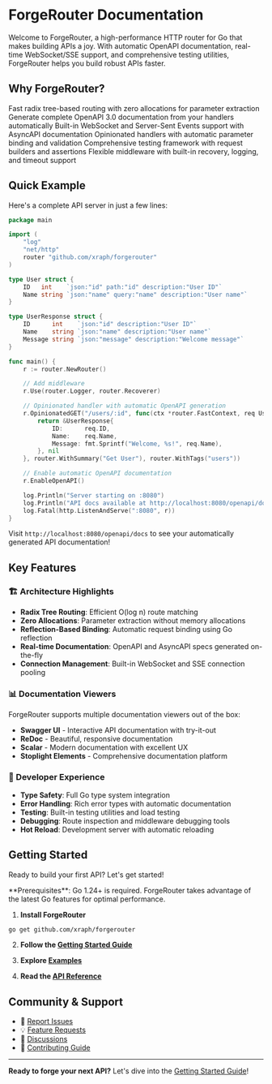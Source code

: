 # ForgeRouter Documentation

Welcome to ForgeRouter, a high-performance HTTP router for Go that makes building APIs a joy. With automatic OpenAPI documentation, real-time WebSocket/SSE support, and comprehensive testing utilities, ForgeRouter helps you build robust APIs faster.

## Why ForgeRouter?


<Cards>
    <Cards.Card
        icon="🚀"
        title="High Performance"
        href="/basic-routing"
    >
        Fast radix tree-based routing with zero allocations for parameter extraction
    </Cards.Card>
    <Cards.Card
        icon="📚"
        title="Automatic OpenAPI"
        href="/openapi-integration"
    >
        Generate complete OpenAPI 3.0 documentation from your handlers automatically
    </Cards.Card>
    <Cards.Card
        icon="🔌"
        title="Real-time Support"
        href="/websockets-sse"
    >
        Built-in WebSocket and Server-Sent Events support with AsyncAPI documentation
    </Cards.Card>
    <Cards.Card
        icon="🎯"
        title="Type-Safe"
        href="/opinionated-handlers"
    >
        Opinionated handlers with automatic parameter binding and validation
    </Cards.Card>
    <Cards.Card
        icon="🧪"
        title="Testing Utilities"
        href="/testing"
    >
        Comprehensive testing framework with request builders and assertions
    </Cards.Card>
    <Cards.Card
        icon="⚡"
        title="Middleware System"
        href="/middleware"
    >
        Flexible middleware with built-in recovery, logging, and timeout support
    </Cards.Card>
</Cards>

## Quick Example

Here's a complete API server in just a few lines:

```go
package main

import (
    "log"
    "net/http"
    router "github.com/xraph/forgerouter"
)

type User struct {
    ID   int    `json:"id" path:"id" description:"User ID"`
    Name string `json:"name" query:"name" description:"User name"`
}

type UserResponse struct {
    ID      int    `json:"id" description:"User ID"`
    Name    string `json:"name" description:"User name"`
    Message string `json:"message" description:"Welcome message"`
}

func main() {
    r := router.NewRouter()

    // Add middleware
    r.Use(router.Logger, router.Recoverer)

    // Opinionated handler with automatic OpenAPI generation
    r.OpinionatedGET("/users/:id", func(ctx *router.FastContext, req User) (*UserResponse, error) {
        return &UserResponse{
            ID:      req.ID,
            Name:    req.Name,
            Message: fmt.Sprintf("Welcome, %s!", req.Name),
        }, nil
    }, router.WithSummary("Get User"), router.WithTags("users"))

    // Enable automatic OpenAPI documentation
    r.EnableOpenAPI()

    log.Println("Server starting on :8080")
    log.Println("API docs available at http://localhost:8080/openapi/docs")
    log.Fatal(http.ListenAndServe(":8080", r))
}
```

Visit `http://localhost:8080/openapi/docs` to see your automatically generated API documentation!

## Key Features

### 🏗️ Architecture Highlights

- **Radix Tree Routing**: Efficient O(log n) route matching
- **Zero Allocations**: Parameter extraction without memory allocations
- **Reflection-Based Binding**: Automatic request binding using Go reflection
- **Real-time Documentation**: OpenAPI and AsyncAPI specs generated on-the-fly
- **Connection Management**: Built-in WebSocket and SSE connection pooling

### 📊 Documentation Viewers

ForgeRouter supports multiple documentation viewers out of the box:

- **Swagger UI** - Interactive API documentation with try-it-out
- **ReDoc** - Beautiful, responsive documentation
- **Scalar** - Modern documentation with excellent UX
- **Stoplight Elements** - Comprehensive documentation platform

### 🔧 Developer Experience

- **Type Safety**: Full Go type system integration
- **Error Handling**: Rich error types with automatic documentation
- **Testing**: Built-in testing utilities and load testing
- **Debugging**: Route inspection and middleware debugging tools
- **Hot Reload**: Development server with automatic reloading

## Getting Started

Ready to build your first API? Let's get started!


<Callout type="info">
    **Prerequisites**: Go 1.24+ is required. ForgeRouter takes advantage of the latest Go features for optimal performance.
</Callout>

1. **Install ForgeRouter**
```bash
go get github.com/xraph/forgerouter
   ```

2. **Follow the [Getting Started Guide](/getting-started)**

3. **Explore [Examples](/examples)**

4. **Read the [API Reference](/api-reference)**

## Community & Support

- 🐛 [Report Issues](https://github.com/xraph/forgerouter/issues)
- 💡 [Feature Requests](https://github.com/xraph/forgerouter/issues)
- 💬 [Discussions](https://github.com/xraph/forgerouter/discussions)
- 📖 [Contributing Guide](https://github.com/xraph/forgerouter/blob/main/CONTRIBUTING.md)

---

**Ready to forge your next API?** Let's dive into the [Getting Started Guide](/getting-started)!